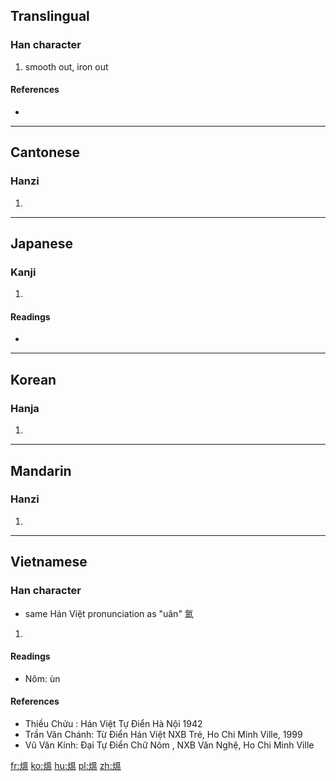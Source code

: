 {{also|煴}}
==Translingual==

===Han character===
{{Han char|rn=86|rad=火|as=10|sn=14|four=9681<sub>7</sub>|canj=火田人廿 (FWOT)}}

# smooth out, iron out

====References====
* {{Han ref|kx=0679.040|dkj=19288|dj=1090.270|hdz=32223.091|uh=7185|ud=29061|bh=E2BE|bd=58046}}

----

==Cantonese==

===Hanzi===
{{yue-hanzi|jyut=|y=wan3|sim=煴}}

# {{defn|lang=yue|sort=火10}}

----

==Japanese==

===Kanji===
{{ja-kanji|grade=9|rs=火10}}

# {{defn|lang=ja|sort=火10}}

====Readings====
* {{ja-readings|on=[[うん]] (un), [[おん]] (on)|kun=[[うずみび]] (uzumibi)}}

----

==Korean==

===Hanja===
{{ko-hanja|hangeul=온|eumhun=|rv=on|mr=on|y=on}}

# {{defn|lang=ko|sort=火10}}

----

==Mandarin==

===Hanzi===
{{cmn-hanzi|sim=煴|pin=[[yūn]] ([[yun1]]), [[yún]] ([[yun2]])|wg=yün<sup>1</sup>, yün<sup>2</sup>}}

# {{defn|lang=cmn|sort=火10}}

----

==Vietnamese==

===Han character===
{{vi-hantu|uân  |rs=火10}}
* same Hán Việt pronunciation as "uân" 氳

# {{defn|lang=vi|sort=火10}}

====Readings====
* Nôm: ùn

====References====
* Thiều Chửu : Hán Việt Tự Điển  Hà Nội 1942
* Trần Văn Chánh: Từ Điển Hán Việt NXB Trẻ, Ho Chi Minh Ville, 1999
* Vũ Văn Kính: Đại Tự Điển Chữ Nôm , NXB Văn Nghệ, Ho Chi Minh Ville

[[fr:熅]]
[[ko:熅]]
[[hu:熅]]
[[pl:熅]]
[[zh:熅]]
